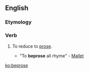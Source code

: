 ==English==

===Etymology===
{{prefix|be|prose|lang=en}}

===Verb===
{{en-verb|bepros}}

# {{label|en|transitive|rare}} To reduce to [[prose]].
#* "To '''beprose''' all rhyme" - [[Mallet]]

[[ko:beprose]]